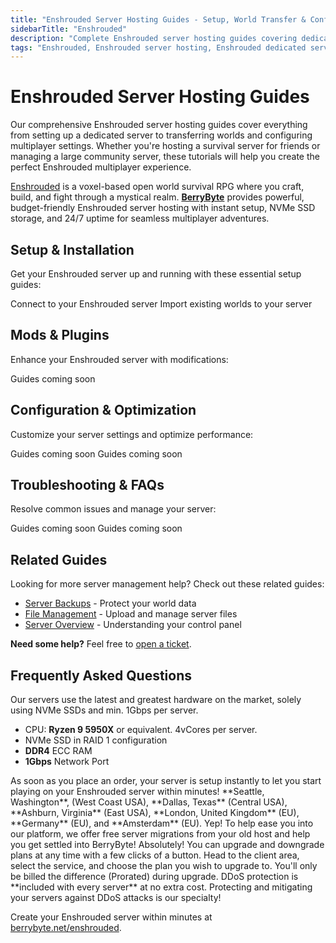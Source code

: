 ---
title: "Enshrouded Server Hosting Guides - Setup, World Transfer & Configuration"
sidebarTitle: "Enshrouded"
description: "Complete Enshrouded server hosting guides covering dedicated server setup, world transfers, multiplayer configuration, and troubleshooting for the voxel-based survival RPG."
tags: "Enshrouded, Enshrouded server hosting, Enshrouded dedicated server, Enshrouded multiplayer, Enshrouded world transfer"
---

# Enshrouded Server Hosting Guides

Our comprehensive Enshrouded server hosting guides cover everything from setting up a dedicated server to transferring worlds and configuring multiplayer settings. Whether you're hosting a survival server for friends or managing a large community server, these tutorials will help you create the perfect Enshrouded multiplayer experience.

[Enshrouded](https://enshrouded.com/) is a voxel-based open world survival RPG where you craft, build, and fight through a mystical realm. **[BerryByte](https://berrybyte.net/enshrouded)** provides powerful, budget-friendly Enshrouded server hosting with instant setup, NVMe SSD storage, and 24/7 uptime for seamless multiplayer adventures.

## Setup & Installation

Get your Enshrouded server up and running with these essential setup guides:

<CardGroup cols={2}>
  <Card title="Join Your Server" href="/games/enshrouded/join-server" icon="users">
    Connect to your Enshrouded server
  </Card>
  <Card title="Transfer World Files" href="/games/enshrouded/transfer-world" icon="upload">
    Import existing worlds to your server
  </Card>
</CardGroup>

## Mods & Plugins

Enhance your Enshrouded server with modifications:

<CardGroup cols={2}>
  <Card title="Installing Mods" href="#" icon="puzzle-piece">
    Guides coming soon
  </Card>
</CardGroup>

## Configuration & Optimization

Customize your server settings and optimize performance:

<CardGroup cols={2}>
  <Card title="Server Configuration" href="#" icon="settings">
    Guides coming soon
  </Card>
  <Card title="Performance Optimization" href="#" icon="gauge">
    Guides coming soon
  </Card>
</CardGroup>

## Troubleshooting & FAQs

Resolve common issues and manage your server:

<CardGroup cols={2}>
  <Card title="Common Server Issues" href="#" icon="wrench">
    Guides coming soon
  </Card>
  <Card title="Player Management" href="#" icon="users-gear">
    Guides coming soon
  </Card>
</CardGroup>

## Related Guides

Looking for more server management help? Check out these related guides:

- [Server Backups](/panel/backups) - Protect your world data
- [File Management](/panel/importing-files) - Upload and manage server files
- [Server Overview](/panel/overview) - Understanding your control panel

**Need some help?** Feel free to [open a ticket](https://berrybyte.net/support).

## Frequently Asked Questions

<AccordionGroup>

<Accordion title="What are the specs on the servers?">
Our servers use the latest and greatest hardware on the market, solely using NVMe SSDs and min. 1Gbps per server.

- CPU: **Ryzen 9 5950X** or equivalent. 4vCores per server.
- NVMe SSD in RAID 1 configuration
- **DDR4** ECC RAM
- **1Gbps** Network Port
</Accordion>

<Accordion title="How long does setup take?">
As soon as you place an order, your server is setup instantly to let you start playing on your Enshrouded server within minutes!
</Accordion>

<Accordion title="What locations are the servers in?">
**Seattle, Washington**, (West Coast USA), **Dallas, Texas** (Central USA), **Ashburn, Virginia** (East USA), **London, United Kingdom** (EU), **Germany** (EU), and **Amsterdam** (EU).
</Accordion>

<Accordion title="Can I migrate my existing server to BerryByte?">
Yep! To help ease you into our platform, we offer free server migrations from your old host and help you get settled into BerryByte!
</Accordion>

<Accordion title="Can I upgrade/downgrade my server later on?">
Absolutely! You can upgrade and downgrade plans at any time with a few clicks of a button. Head to the client area, select the service, and choose the plan you wish to upgrade to. You'll only be billed the difference (Prorated) during upgrade.
</Accordion>

<Accordion title="Are the servers DDoS protected?">
DDoS protection is **included with every server** at no extra cost. Protecting and mitigating your servers against DDoS attacks is our specialty!
</Accordion>

</AccordionGroup>


Create your Enshrouded server within minutes at [berrybyte.net/enshrouded](https://berrybyte.net/enshrouded).